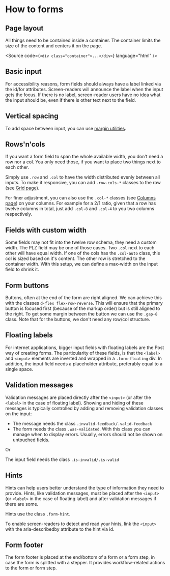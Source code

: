 
<Meta of={FormGuidelinesStories} />

# How to forms

## Page layout

All things need to be contained inside a container. The container limits the size of the content and centers it on the page.

<Source code={`<div class="container">...</div>`} language="html" />

## Basic input

For accessibility reasons, form fields should always have a label linked via the id/for
attributes. Screen-readers will announce the label when the input gets the focus. If there is no
label, screen-reader users have no idea what the input should be, even if there is other text
next to the field.

<Canvas of={FormGuidelinesStories.BasicInput} sourceState="shown" />

## Vertical spacing

To add space between input, you can use [margin utilities](/?path=/docs/facaacfd-18f1-49b4-80f1-a96680730fa0--docs).

<Canvas of={FormGuidelinesStories.VerticalSpacing} sourceState="shown" />

## Rows'n'cols

If you want a form field to span the whole available width, you don't need a row nor a col. You
only need those, if you want to place two things next to each other.

Simply use `.row` and `.col` to have the width distributed evenly between all inputs.
To make it responsive, you can add `.row-cols-*` classes to the row (see [Grid page](/?path=/docs/7240f2ef-216a-490e-9bd8-c0cef19f7b31--docs#row-columns)).

<Canvas of={FormGuidelinesStories.RowSimple} sourceState="shown" />

For finer adjustment, you can also use the `.col-*` classes (see [Columns page](/?path=/docs/cd70f48f-6308-4ec8-a8c6-982bd72c855c--docs)) on your columns. For example for a 2/1 ratio, given that a row has twelve columns in total,
just add `.col-8` and `.col-4` to you two columns respectively.

<Canvas of={FormGuidelinesStories.ColSimple} sourceState="shown" />

## Fields with custom width

Some fields may not fit into the twelve row schema, they need a custom width. The PLZ field may
be one of those cases. Two `.col` next to each other will have equal width. If one of the cols has the
`.col-auto` class, this col is sized based on it's content. The other row is stretched to the container
width. With this setup, we can define a max-width on the input field to shrink it.

<Canvas of={FormGuidelinesStories.CustomWidth} sourceState="shown" />

## Form buttons

Buttons, often at the end of the form are right aligned. We can achieve this with the classes `d-flex flex-row-reverse`. This will ensure that the primary button is focused first (because of the markup order) but is
still aligned to the right. To get some margin between the button we can use the `.gap-8` class. Note that for the buttons, we don't need any row/col structure.

<Canvas of={FormGuidelinesStories.Buttons} sourceState="shown" />

## Floating labels

For internet applications, bigger input fields with floating labels are the Post way of creating
forms. The particularity of these fields, is that the `<label>` and `<input>`
elements are inverted and wrapped in a `.form-floating` div.
In addition, the input field needs a placeholder attribute, preferably equal to a single space.

<Canvas of={FormGuidelinesStories.FloatingLabels} sourceState="shown" />

## Validation messages

Validation messages are placed directly after the `<input>`
(or after the `<label>` in the case of floating label). Showing and hiding of these messages is typically controlled by
adding and removing validation classes on the input:

- The message needs the class `.invalid-feedback/.valid-feedback`
- The form needs the class `.was-validated`. With this class you can manage when to display errors. Usually, errors should not be
  shown on untouched fields.

Or

The input field needs the class `.is-invalid/.is-valid`

<Canvas of={FormGuidelinesStories.Validation} sourceState="shown" />

## Hints

Hints can help users better understand the type of information they need to provide. Hints, like
validation messages, must be placed after the `<input>` (or `<label>`
in the case of floating label) and after validation messages if there are some.

Hints use the class `.form-hint`.

To enable screen-readers to detect and read your hints, link the `<input>`
with the aria-describedby attribute to the hint via id.

<Canvas of={FormGuidelinesStories.Hints} sourceState="shown" />

## Form footer

The form footer is placed at the end/bottom of a form or a form step, in case the form is splitted with a stepper. It provides workflow-related actions to the form or form step.

<Canvas of={FormGuidelinesStories.Footer} sourceState="shown" />
